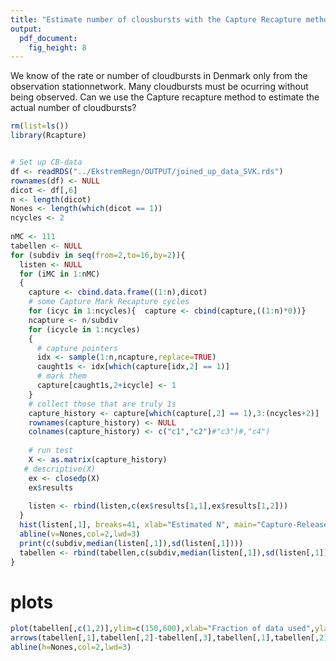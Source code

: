 ```yaml
---
title: "Estimate number of clousbursts with the Capture Recapture method"
output: 
  pdf_document: 
    fig_height: 8
---
```


We know of the rate or number of cloudbursts in Denmark only from the observation stationnetwork. Many cloudbursts must be ocurring without being observed. Can we use the Capture recapture method to estimate the actual number of cloudbursts?

```r
rm(list=ls())
library(Rcapture)


# Set up CB-data
df <- readRDS("../EkstremRegn/OUTPUT/joined_up_data_SVK.rds")
rownames(df) <- NULL
dicot <- df[,6]
n <- length(dicot)
Nones <- length(which(dicot == 1))
ncycles <- 2
 
nMC <- 111
tabellen <- NULL
for (subdiv in seq(from=2,to=16,by=2)){
  listen <- NULL
  for (iMC in 1:nMC)
  {
    capture <- cbind.data.frame((1:n),dicot)
    # some Capture Mark Recapture cycles
    for (icyc in 1:ncycles){  capture <- cbind(capture,((1:n)*0))}
    ncapture <- n/subdiv
    for (icycle in 1:ncycles)
    {
      # capture pointers
      idx <- sample(1:n,ncapture,replace=TRUE)
      caught1s <- idx[which(capture[idx,2] == 1)]
      # mark them
      capture[caught1s,2+icycle] <- 1
    }
    # collect those that are truly 1s
    capture_history <- capture[which(capture[,2] == 1),3:(ncycles+2)]
    rownames(capture_history) <- NULL
    colnames(capture_history) <- c("c1","c2")#"c3")#,"c4")
    
    # run test 
    X <- as.matrix(capture_history) 
   # descriptive(X)
    ex <- closedp(X)
    ex$results
    
    listen <- rbind(listen,c(ex$results[1,1],ex$results[1,2]))
  }
  hist(listen[,1], breaks=41, xlab="Estimated N", main="Capture-Release experiment on SVK cloudburst data",xlim=c(0,1000))
  abline(v=Nones,col=2,lwd=3)
  print(c(subdiv,median(listen[,1]),sd(listen[,1])))
  tabellen <- rbind(tabellen,c(subdiv,median(listen[,1]),sd(listen[,1])))
}
```

# plots
```r
plot(tabellen[,c(1,2)],ylim=c(150,600),xlab="Fraction of data used",ylab="Estimated pop size",main="Mark-Release experiment on SVK cloudburst data")
arrows(tabellen[,1],tabellen[,2]-tabellen[,3],tabellen[,1],tabellen[,2]+tabellen[,3],length=0.05, angle=90, code=3)
abline(h=Nones,col=2,lwd=3)
```



